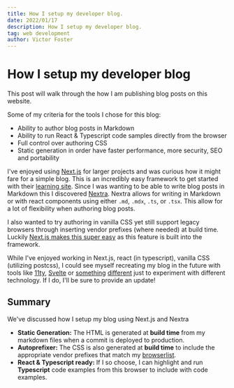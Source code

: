 ```yaml
---
title: How I setup my developer blog.
date: 2022/01/17
description: How I setup my developer blog.
tag: web development
author: Victor Foster
---
```


# How I setup my developer blog

This post will walk through the how I am publishing blog posts on this website.

Some of my criteria for the tools I chose for this blog:

- Ability to author blog posts in Markdown
- Ability to run React & Typescript code samples directly from the browser
- Full control over authoring CSS
- Static generation in order have faster performance, more security, SEO and portability

I've enjoyed using [Next.js](https://nextjs.org/) for larger projects and was curious how it might fare for a simple blog. This is an incredibly easy framework to get started with their [learning site](https://nextjs.org/learn/basics/create-nextjs-app). Since I was wanting to be able to write blog posts in Markdown this I discovered [Nextra](https://nextra.vercel.app). Nextra allows for writing in Markdown or with react components using either `.md`, `.mdx`, `.ts`, or `.tsx`. This allow for a lot of flexibility when authoring blog posts.

I also wanted to try authoring in vanilla CSS yet still support legacy browsers through inserting vendor prefixes (where needed) at build time. Luckily [Next.js makes this super easy](https://nextjs.org/docs/advanced-features/customizing-postcss-config#default-behavior) as this feature is built into the framework.

While I've enjoyed working in Next.js, react (in typescript), vanilla CSS (utilizing postcss), I could see myself recreating my blog in the future with tools like [11ty](https://www.11ty.dev/), [Svelte](https://svelte.dev/) or [something](https://www.rust-lang.org/) [different](https://webassembly.org/) just to experiment with different technology. If I do, I'll be sure to provide an update!

## Summary

We've discussed how I setup my blog using Next.js and Nextra

- **Static Generation:** The HTML is generated at **build time** from my markdown files when a commit is deployed to production.
- **Autoprefixer:** The CSS is also generated at **build time** to include the appropriate vendor prefixes that match my [browserlist](https://browserslist.dev/).
- **React & Typescript ready:** If I so choose, I can highlight and run **Typescript** code examples from this browser to include with code examples.
